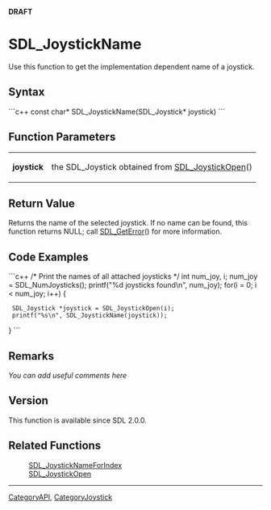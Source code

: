 '''DRAFT'''

= SDL_JoystickName =
Use this function to get the implementation dependent name of a joystick.


== Syntax ==
```c++
const char* SDL_JoystickName(SDL_Joystick* joystick)
```

== Function Parameters ==
{|
|'''joystick'''
|the SDL_Joystick obtained from [[SDL_JoystickOpen]]()
|}

== Return Value ==
Returns the name of the selected joystick.  If no name can be found, this function returns NULL; call [[SDL_GetError]]() for more information.

== Code Examples ==

```c++
/* Print the names of all attached joysticks */
int num_joy, i;
num_joy = SDL_NumJoysticks();
printf("%d joysticks found\n", num_joy);
for(i = 0; i < num_joy; i++)
{
  SDL_Joystick *joystick = SDL_JoystickOpen(i);
  printf("%s\n", SDL_JoystickName(joystick));
}
```

== Remarks ==
''You can add useful comments here''

<!-- #Leave this section as-is unless you have a remark to put in.  In that case, replace ''You can add useful comments here'' with your remark(s) following the Style Guide instructions.  Leave the rest of the markup alone and delete this comment. -->

== Version ==
This function is available since SDL 2.0.0.

== Related Functions ==
:[[SDL_JoystickNameForIndex]]
:[[SDL_JoystickOpen]]

----
[[CategoryAPI]], [[CategoryJoystick]]

